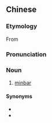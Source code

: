 ==Chinese==
{{zh-forms|s=敏拜尔}}

===Etymology===
From {{etyl|ar|zh}} {{m|ar|منبر}}

===Pronunciation===
{{zh-pron
|m=mǐnbài'ěr
|cat=n
}}

===Noun===
{{zh-noun}}

# [[minbar]]

====Synonyms====
* {{zh-l|宣講臺}}
* {{zh-l|講經臺}}

{{zh-cat|Islam}}